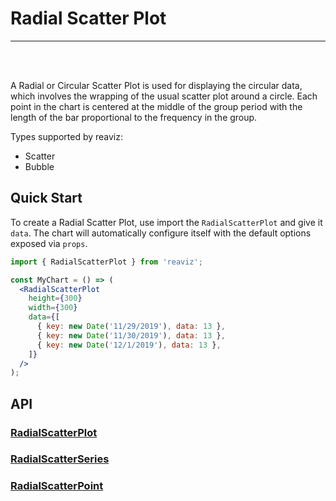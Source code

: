 
<Meta title="Docs/Chart Types/Radial Scatter Plot" />

# Radial Scatter Plot

---
<br />
<Story id="charts-scatter-plot-radial--simple" />
<br />

A Radial or Circular Scatter Plot is used for displaying the circular data, which involves the
wrapping of the usual scatter plot around a circle. Each point in the chart is centered at
the middle of the group period with the length of the bar proportional to the frequency in the group.

Types supported by reaviz:

- Scatter
- Bubble

## Quick Start
To create a Radial Scatter Plot, use import the `RadialScatterPlot` and give it `data`. The chart
will automatically configure itself with the default options exposed via `props`.

```jsx
import { RadialScatterPlot } from 'reaviz';

const MyChart = () => (
  <RadialScatterPlot
    height={300}
    width={300}
    data={[
      { key: new Date('11/29/2019'), data: 13 },
      { key: new Date('11/30/2019'), data: 13 },
      { key: new Date('12/1/2019'), data: 13 },
    ]}
  />
);
```

## API
### [RadialScatterPlot](https://github.com/reaviz/reaviz/blob/master/src/RadialScatterPlot/RadialScatterPlot.tsx)
<Props of={RadialScatterPlot} />

### [RadialScatterSeries](https://github.com/reaviz/reaviz/blob/master/src/RadialScatterPlot/RadialScatterSeries/RadialScatterSeries.tsx)
<Props of={RadialScatterSeries} />

### [RadialScatterPoint](https://github.com/reaviz/reaviz/blob/master/src/RadialScatterPlot/RadialScatterSeries/RadialScatterPoint.tsx)
<Props of={RadialScatterPoint} />
